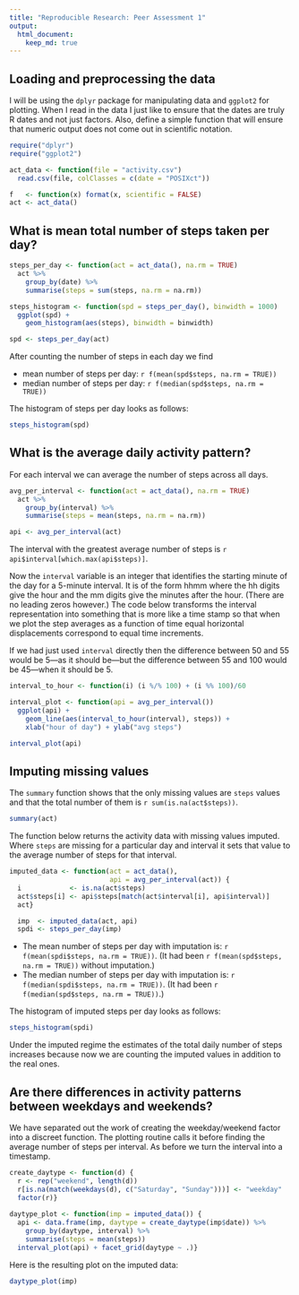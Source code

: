 ```yaml
---
title: "Reproducible Research: Peer Assessment 1"
output: 
  html_document:
    keep_md: true
---
```


## Loading and preprocessing the data

I will be using the `dplyr` package for manipulating data and
`ggplot2` for plotting. When I read in the data I just like to ensure
that the dates are truly R dates and not just factors. Also, define a
simple function that will ensure that numeric output does not come out
in scientific notation.

```r
require("dplyr")
require("ggplot2")

act_data <- function(file = "activity.csv")
  read.csv(file, colClasses = c(date = "POSIXct"))

f   <- function(x) format(x, scientific = FALSE)
act <- act_data()
```

## What is mean total number of steps taken per day?

```r
steps_per_day <- function(act = act_data(), na.rm = TRUE)
  act %>%
    group_by(date) %>%
    summarise(steps = sum(steps, na.rm = na.rm))

steps_histogram <- function(spd = steps_per_day(), binwidth = 1000)
  ggplot(spd) +
    geom_histogram(aes(steps), binwidth = binwidth)

spd <- steps_per_day(act)
````

After counting the number of steps in each day we find

 - mean number of steps per day:
   `r f(mean(spd$steps, na.rm = TRUE))`
 - median number of steps per day:
   `r f(median(spd$steps, na.rm = TRUE))`

The histogram of steps per day looks as follows:
```r
steps_histogram(spd)
```

## What is the average daily activity pattern?

For each interval we can average the number of steps across all days.

```r
avg_per_interval <- function(act = act_data(), na.rm = TRUE)
  act %>%
    group_by(interval) %>%
    summarise(steps = mean(steps, na.rm = na.rm))

api <- avg_per_interval(act)
```

The interval with the greatest average number of steps is
`r api$interval[which.max(api$steps)]`.

Now the `interval` variable is an integer that identifies the starting
minute of the day for a 5-minute interval. It is of the form hhmm
where the hh digits give the hour and the mm digits give the minutes
after the hour. (There are no leading zeros however.) The code below
transforms the interval representation into something that is more
like a time stamp so that when we plot the step averages as a function
of time equal horizontal displacements correspond to equal time
increments.

If we had just used `interval` directly then the
difference between 50 and 55 would be 5---as it should be---but the
difference between 55 and 100 would be 45---when it should be 5.

```r
interval_to_hour <- function(i) (i %/% 100) + (i %% 100)/60

interval_plot <- function(api = avg_per_interval())
  ggplot(api) +
    geom_line(aes(interval_to_hour(interval), steps)) +
    xlab("hour of day") + ylab("avg steps")

interval_plot(api)
```

## Imputing missing values

The `summary` function shows that the only missing values are `steps`
values and that the total number of them is
`r sum(is.na(act$steps))`.

```r
summary(act)
```

The function below returns the activity data with missing values
imputed. Where `steps` are missing for a particular day and interval
it sets that value to the average number of steps for that interval.

```r
imputed_data <- function(act = act_data(),
                         api = avg_per_interval(act)) { 
  i            <- is.na(act$steps)
  act$steps[i] <- api$steps[match(act$interval[i], api$interval)]
  act}

  imp  <- imputed_data(act, api)
  spdi <- steps_per_day(imp)
```

 - The mean number of steps per day with imputation is:
   `r f(mean(spdi$steps, na.rm = TRUE))`.
   (It had been
   `r f(mean(spd$steps, na.rm = TRUE))`
   without imputation.)
 - The median number of steps per day with imputation is:
   `r f(median(spdi$steps, na.rm = TRUE))`.
   (It had been
   `r f(median(spd$steps, na.rm = TRUE))`.)

The histogram of imputed steps per day looks as follows:
```r
steps_histogram(spdi)
```

Under the imputed regime the estimates of the total daily number of
steps increases because now we are counting the imputed values in
addition to the real ones.

## Are there differences in activity patterns between weekdays and weekends?

We have separated out the work of creating the weekday/weekend factor
into a discreet function. The plotting routine calls it before finding
the average number of steps per interval. As before we turn the
interval into a timestamp.

```r
create_daytype <- function(d) {
  r <- rep("weekend", length(d))
  r[is.na(match(weekdays(d), c("Saturday", "Sunday")))] <- "weekday"
  factor(r)}
  
daytype_plot <- function(imp = imputed_data()) {
  api <- data.frame(imp, daytype = create_daytype(imp$date)) %>%
    group_by(daytype, interval) %>%
    summarise(steps = mean(steps))
  interval_plot(api) + facet_grid(daytype ~ .)}
```

Here is the resulting plot on the imputed data:
```r
daytype_plot(imp)
```
